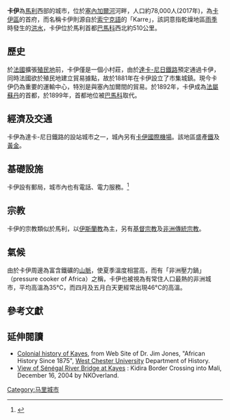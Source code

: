 {{about|馬利城市|剛果城市|卡伊 (剛果)}}

{{Infobox settlement
<!--See Template:Infobox Settlement for additional fields that may be available-->
<!--See the Table at Infobox Settlement for all fields and descriptions of usage-->
<!-- Basic info  ---------------->
|name            = 卡伊
|official_name   = 
|other_name      =
|native_name     =''Kayi'', ''Xaayi''  <!-- if different from the English name -->
|nickname        = 
|settlement_type = [[Communes_of_Mali|Commune]] and city<!--such as Town, Village, City, Borough etc.-->
|total_type      = <!-- to set a non-standard label for total area and population rows -->
|motto           =
|translit_lang1= 
|translit_lang1_type=[[Bambara_language|Bambara]]  
|translit_lang1_info=''Kayi''
|translit_lang1_type1=[[Soninke_language|Soninké]]
|translit_lang1_info1=''Xaayi''
|translit_lang1_type2=
|translit_lang1_info2=

<!-- images and maps  ----------->
|image_skyline          = Kayes mali street 00628.jpg
|imagesize              = 250px
|image_caption          = 於卡伊街道上的行人（攝於2006年）
|image_flag             = 
|flag_size              =
|image_seal             = 
|seal_size              =
|image_shield           = 
|shield_size            =
|image_blank_emblem     =
|blank_emblem_type      =
|blank_emblem_size      =
|image_map              = 
|mapsize                = 
|map_caption            = 
|image_map1             = 
|mapsize1               = 
|map_caption1           = 
|pushpin_map            = Mali
|pushpin_label_position = <!-- position of the pushpin label: left, right, top, bottom, none -->
|pushpin_map_caption    =卡伊於馬利的位置圖
|pushpin_mapsize        =
<!-- Location ------------------>
|coordinates_region     = ML
|subdivision_type       = 國家
|subdivision_name       = {{MLI}}
|subdivision_type1      = [[馬利行政區劃|大區]]
|subdivision_name1      = [[卡伊區|卡伊]]
|subdivision_type2      = 省
|subdivision_name2      = [[卡伊省|卡伊省]] 
|subdivision_type3      = 
|subdivision_name3      = 
<!-- Smaller parts (e.g. boroughs of a city) and seat of government -->
|seat_type              =
|seat                   =
|parts_type             =
|parts_style            = <!-- =list (for list), coll (for collapsed list), para (for paragraph format)
                               Default is list if up to 5 items, coll if more than 5-->
|parts                  = <!-- parts text, or header for parts list -->
|p1                     =
|p2                     = <!-- etc. up to p50: for separate parts to be listed--> 
<!-- Politics ----------------->
|government_footnotes   =
|government_type        =
|leader_title           = 市長
|leader_name            = Abdoulaye Camara<ref>O. Niane Kayes : Abdoulaye Camara élu maire, L’Essor, 29 mai 2008</ref>
|leader_title1          =  <!-- for places with, say, both a mayor and a city manager -->
|leader_name1           =
|leader_title2          =
|leader_name2           =
|established_title      =  <!-- Settled -->
|established_date       = 
|established_title1     = 建城時間<!-- Incorporated (town) -->
|established_date1      = 1880年代
|established_title2     = <!-- Incorporated (city) --> 
|established_date2      = 
|established_title3     =  
|established_date3      =
|founder                =
|named_for              =
<!-- Area    --------------------->
|unit_pref                = <!--Enter: Imperial, to display imperial before metric-->
|area_footnotes           =
|area_total_km2           = <!-- ALL fields with measurements are subject to automatic unit conversion-->
|area_land_km2            = <!--See table @ Template:Infobox Settlement for details on unit conversion-->
|area_water_km2           =
|area_total_dunam         = <!--Used in Middle East articles only-->
|area_total_sq_mi         =
|area_land_sq_mi          =
|area_water_sq_mi         =
|area_water_percent       =
|area_urban_km2           =
|area_urban_sq_mi         =
|area_metro_km2           =
|area_metro_sq_mi         =
|area_blank1_title        =
|area_blank1_km2          =
|area_blank1_sq_mi        =
<!-- Elevation -------------------------->
|elevation_footnotes    =  <!--for references: use <ref> </ref> tags-->
|elevation_m            = 20
|elevation_ft           = 68
|elevation_max_m            = 
|elevation_max_ft           =
|elevation_min_m            = 
|elevation_min_ft           =
<!-- Population   ----------------------->
|population_as_of               =2017年
|population_footnotes           = 
|population_note                =估計
|population_total               =78,406
|population_density_km2         = <!--For automatic calculation, any density field may contain: auto -->
|population_density_sq_mi       =
|population_metro               =
|population_density_metro_km2   =
|population_density_metro_sq_mi =
|population_urban               =
|population_density_urban_km2   =
|population_density_urban_sq_mi =
|population_blank1_title        =
|population_blank1              =
|population_density_blank1_km2 =   
|population_density_blank1_sq_mi =
<!-- General information  --------------->
|timezone               = [[Greenwich_Mean_Time|GMT]]
|utc_offset             = +0
|timezone_DST           = 
|utc_offset_DST         = 
| coor_type             = <!-- can be used to specify what the coordinates refer to -->
|latd=14 |latm=27 |lats= |latNS=N
|longd=11 |longm=26 |longs= |longEW=W
<!-- Area/postal codes & others -------->
|postal_code_type       =  <!-- enter ZIP code, Postcode, Post code, Postal code... -->
|postal_code            =
|area_code              = ML-1
|twin1                  =
|twin1_country          =
|twin2                  =
|twin2_country          =
|twin3                  =
|twin3_country          =
|twin4                  =
|twin4_country          =
|blank_name             =
|blank_info             =
|blank1_name            =
|blank1_info            =
|blank2_name            =
|blank2_info            =
|blank3_name            =
|blank3_info            =
|website                = 
|footnotes              = 
}} 
'''卡伊'''為[[馬利|馬利]]西部的城市，位於[[塞內加爾河|塞內加爾河]]河畔，人口約78,000人(2017年)，為[[卡伊區|卡伊區]]的首府，而名稱卡伊則源自於[[索宁克語|索宁克語]]的「Karre」，該詞意指乾燥地區[[雨季|雨季]]時發生的[[洪水|洪水]]，卡伊位於馬利首都[[巴馬科|巴馬科]]西北約510公里。

==歷史==
於[[法國|法國]]擴張[[殖民地|殖民地]]前，卡伊僅是一個小村莊，由於[[達卡-尼日鐵路|達卡-尼日鐵路]]預定通過卡伊，同時法國欲於殖民地建立貿易據點，故於1881年在卡伊設立了市集城鎮。現今卡伊仍為重要的運輸中心，特別是與塞內加爾間的貿易。於1892年，卡伊成為[[法屬蘇丹|法屬蘇丹]]的首都，於1899年，首都地位被[[巴馬科|巴馬科]]取代。
==經濟及交通==
卡伊為達卡-尼日鐵路的設站城市之一，城內另有[[卡伊國際機場|卡伊國際機場]]。該地區盛產[[鐵|鐵]]及[[黃金|黃金]]。
==基礎設施==
卡伊設有郵局，城市內也有電話、電力服務。<ref>{{cite web |url=http://mali-reforme-telecom.mctmtl.com/previsions.pdf |title=Previsions de desserte des communes pour la periode de 2001-2005 |publisher=Mali Reforme Telecom |accessdate=January 24, 2009 |deadurl=yes |archiveurl=https://web.archive.org/web/20040829024117/http://mali-reforme-telecom.mctmtl.com/previsions.pdf |archivedate=2004-08-29 }}</ref>

==宗教==
卡伊的宗教類似於馬利，以[[伊斯蘭教|伊斯蘭教]]為主，另有[[基督宗教|基督宗教]]及[[非洲傳統宗教|非洲傳統宗教]]。

==氣候==
由於卡伊周邊為富含鐵礦的[[山脈|山脈]]，使夏季溫度相當高，而有「非洲壓力鍋」（pressure cooker of Africa）之稱，卡伊也被視為有常住人口最熱的非洲城市，平均高溫為35°C，而四月及五月白天更經常出現46°C的高溫。
{{Infobox weather 
|metric_first= Yes   
|collapsed=          
|single_line= Yes      
|location = 卡伊

|Jan_REC_Hi_°C= 40
|Feb_REC_Hi_°C= 42
|Mar_REC_Hi_°C= 44
|Apr_REC_Hi_°C= 46
|May_REC_Hi_°C= 45
|Jun_REC_Hi_°C= 47
|Jul_REC_Hi_°C= 42
|Aug_REC_Hi_°C= 40
|Sep_REC_Hi_°C= 40
|Oct_REC_Hi_°C= 41
|Nov_REC_Hi_°C= 41
|Dec_REC_Hi_°C= 42
|Year_REC_Hi_°C= 47

|Jan_Hi_°C = 31
|Feb_Hi_°C = 34
|Mar_Hi_°C = 37
|Apr_Hi_°C = 40
|May_Hi_°C = 40
|Jun_Hi_°C = 36
|Jul_Hi_°C = 32
|Aug_Hi_°C = 31
|Sep_Hi_°C = 32
|Oct_Hi_°C = 35
|Nov_Hi_°C = 35
|Dec_Hi_°C = 31
|Year_Hi_°C = 35

|Jan_MEAN_°C = 25
|Feb_MEAN_°C =27
|Mar_MEAN_°C =31
|Apr_MEAN_°C =34
|May_MEAN_°C =35
|Jun_MEAN_°C =32
|Jul_MEAN_°C =30
|Aug_MEAN_°C =28
|Sep_MEAN_°C =28
|Oct_MEAN_°C =30
|Nov_MEAN_°C =28
|Dec_MEAN_°C =25
|Year_MEAN_°C =30

|Jan_Lo_°C = 18
|Feb_Lo_°C = 21
|Mar_Lo_°C = 24
|Apr_Lo_°C = 28
|May_Lo_°C = 30
|Jun_Lo_°C = 28
|Jul_Lo_°C = 26
|Aug_Lo_°C = 25
|Sep_Lo_°C = 25
|Oct_Lo_°C = 25
|Nov_Lo_°C = 21
|Dec_Lo_°C = 18
|Year_Lo_°C = 24

|Jan_REC_Lo_°C= 10
|Feb_REC_Lo_°C= 10
|Mar_REC_Lo_°C= 11
|Apr_REC_Lo_°C= 18
|May_REC_Lo_°C= 20
|Jun_REC_Lo_°C= 21
|Jul_REC_Lo_°C= 18
|Aug_REC_Lo_°C= 20
|Sep_REC_Lo_°C= 20
|Oct_REC_Lo_°C= 17
|Nov_REC_Lo_°C= 13
|Dec_REC_Lo_°C= 6
|Year_REC_Lo_°C= 6

|Jan_Precip_mm = 0 
|Feb_Precip_mm = 0.4
|Mar_Precip_mm = 0.1
|Apr_Precip_mm = 0.6
|May_Precip_mm = 12
|Jun_Precip_mm = 82.6
|Jul_Precip_mm = 155.2
|Aug_Precip_mm = 215.9
|Sep_Precip_mm = 140.9
|Oct_Precip_mm = 41.2
|Nov_Precip_mm = 2.7
|Dec_Precip_mm = 1.1
|Year_Precip_mm = 652.7

|source = <ref>{{cite web
  | url = http://www.worldweather.org/034/c00130.htm
  | title = Weather Information for Kayes
  | accessdate = 
  | publisher = World Weather Information Service
  | language = 
  | archive-date = 2018-07-23
  | archive-url = https://web.archive.org/web/20180723212357/http://www.worldweather.org/034/c00130.htm
  | dead-url = no
  }}</ref>
|accessdate = 2011-07-17
<!--第二個來源-->
|source2 = <ref>{{cite web
  | url = http://www.weatherbase.com/weather/weatherall.php3?s=75216&refer=&units=metric&cityname=Kayes-Mali
  | title = 卡伊氣候表
  | accessdate = 
  | publisher = weatherbase
  | language = 
  | archive-date = 2019-05-13
  | archive-url = https://web.archive.org/web/20190513083637/http://www.weatherbase.com/weather/weatherall.php3?s=75216&refer=&units=metric&cityname=Kayes-Mali
  | dead-url = no
  }}</ref>
|accessdate2 = 2011-07-17
}}

==參考文獻==
{{reflist}}

==延伸閱讀==
* [https://web.archive.org/web/20070706015057/http://courses.wcupa.edu/jones/his311/archives/helpers/geog-pic.htm Colonial history of Kayes], from Web Site of Dr. Jim Jones, "African History Since 1875", [[West_Chester_University|West Chester University]] Department of History.  
* [http://www.travelblog.org/Africa/Mali/blog-2502.html View of Sénégal River Bridge at Kayes] {{Wayback|url=http://www.travelblog.org/Africa/Mali/blog-2502.html |date=20200918112711 }}: Kidira Border Crossing into Mali, December 16, 2004 by NKOverland.

{{Authority control}}

{{卡伊區}}

[[Category:马里城市|Category:马里城市]]
